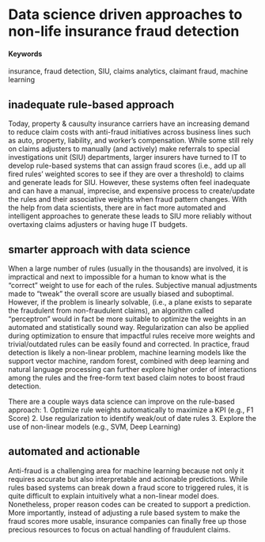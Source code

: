 # Data science driven approaches to non-life insurance fraud detection {#anti-fraud}

#### Keywords

insurance, fraud detection, SIU, claims analytics, claimant fraud, machine learning

## inadequate rule-based approach

Today, property & causulty insurance carriers have an increasing demand to reduce claim costs with anti-fraud initiatives across business lines such as auto, property, liability, and worker's compensation. While some still rely on claims adjusters to manually (and actively) make referrals to special investigations unit (SIU) departments, larger insurers have turned to IT to develop rule-based systems that can assign fraud scores (i.e., add up all fired rules' weighted scores to see if they are over a threshold) to claims and generate leads for SIU. However, these systems often feel inadequate and can have a manual, imprecise, and expensive process to create/update the rules and their associative weights when fraud pattern changes. With the help from data scientists, there are in fact more automated and intelligent approaches to generate these leads to SIU more reliably without overtaxing claims adjusters or having huge IT budgets.   

## smarter approach with data science

When a large number of rules (usually in the thousands) are involved, it is impractical and next to impossible for a human to know what is the “correct” weight to use for each of the rules. Subjective manual adjustments made to “tweak” the overall score are usually biased and suboptimal. However, if the problem is linearly solvable, (i.e., a plane exists to separate the fraudulent from non-fraudulent claims), an algorithm called “perceptron” would in fact be more suitable to optimize the weights in an automated and statistically sound way. Regularization can also be applied during optimization to ensure that impactful rules receive more weights and trivial/outdated rules can be easily found and corrected. In practice, fraud detection is likely a non-linear problem, machine learning models like the support vector machine, random forest, combined with deep learning and natural language processing can further explore higher order of interactions among the rules and the free-form text based claim notes to boost fraud detection. 

There are a couple ways data science can improve on the rule-based approach: 
1.	Optimize rule weights automatically to maximize a KPI (e.g., F1 Score)
2.	Use regularization to identify weak/out of date rules 
3.	Explore the use of non-linear models (e.g., SVM, Deep Learning)

## automated and actionable    

Anti-fraud is a challenging area for machine learning because not only it requires accurate but also interpretable and actionable predictions. While rules based systems can break down a fraud score to triggered rules, it is quite difficult to explain intuitively what a non-linear model does. Nonetheless, proper reason codes can be created to support a prediction. More importantly, instead of adjusting a rule based system to make the fraud scores more usable, insurance companies can finally free up those precious resources to focus on actual handling of fraudulent claims. 
